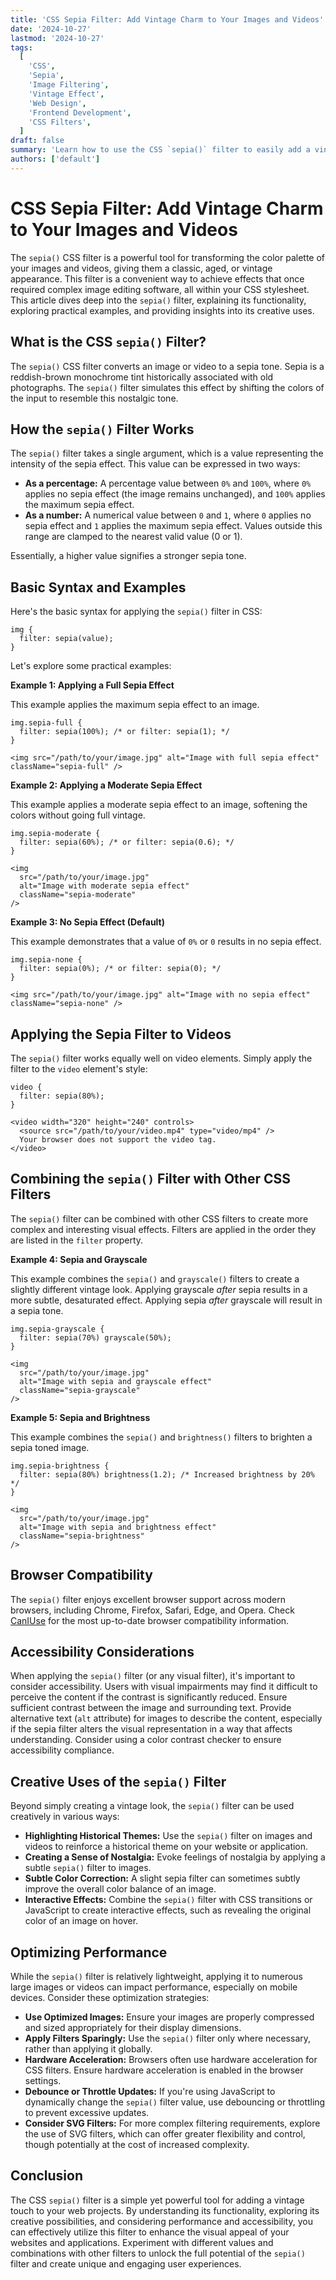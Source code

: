 ```yaml
---
title: 'CSS Sepia Filter: Add Vintage Charm to Your Images and Videos'
date: '2024-10-27'
lastmod: '2024-10-27'
tags:
  [
    'CSS',
    'Sepia',
    'Image Filtering',
    'Vintage Effect',
    'Web Design',
    'Frontend Development',
    'CSS Filters',
  ]
draft: false
summary: 'Learn how to use the CSS `sepia()` filter to easily add a vintage, aged, or antique look to your images and videos. Explore practical examples, browser compatibility, and creative uses of this powerful CSS property.'
authors: ['default']
---
```


# CSS Sepia Filter: Add Vintage Charm to Your Images and Videos

The `sepia()` CSS filter is a powerful tool for transforming the color palette of your images and videos, giving them a classic, aged, or vintage appearance. This filter is a convenient way to achieve effects that once required complex image editing software, all within your CSS stylesheet. This article dives deep into the `sepia()` filter, explaining its functionality, exploring practical examples, and providing insights into its creative uses.

## What is the CSS `sepia()` Filter?

The `sepia()` CSS filter converts an image or video to a sepia tone. Sepia is a reddish-brown monochrome tint historically associated with old photographs. The `sepia()` filter simulates this effect by shifting the colors of the input to resemble this nostalgic tone.

## How the `sepia()` Filter Works

The `sepia()` filter takes a single argument, which is a value representing the intensity of the sepia effect. This value can be expressed in two ways:

- **As a percentage:** A percentage value between `0%` and `100%`, where `0%` applies no sepia effect (the image remains unchanged), and `100%` applies the maximum sepia effect.
- **As a number:** A numerical value between `0` and `1`, where `0` applies no sepia effect and `1` applies the maximum sepia effect. Values outside this range are clamped to the nearest valid value (0 or 1).

Essentially, a higher value signifies a stronger sepia tone.

## Basic Syntax and Examples

Here's the basic syntax for applying the `sepia()` filter in CSS:

```plaintext
img {
  filter: sepia(value);
}
```

Let's explore some practical examples:

**Example 1: Applying a Full Sepia Effect**

This example applies the maximum sepia effect to an image.

```plaintext
img.sepia-full {
  filter: sepia(100%); /* or filter: sepia(1); */
}
```

```plaintext
<img src="/path/to/your/image.jpg" alt="Image with full sepia effect" className="sepia-full" />
```

**Example 2: Applying a Moderate Sepia Effect**

This example applies a moderate sepia effect to an image, softening the colors without going full vintage.

```plaintext
img.sepia-moderate {
  filter: sepia(60%); /* or filter: sepia(0.6); */
}
```

```plaintext
<img
  src="/path/to/your/image.jpg"
  alt="Image with moderate sepia effect"
  className="sepia-moderate"
/>
```

**Example 3: No Sepia Effect (Default)**

This example demonstrates that a value of `0%` or `0` results in no sepia effect.

```plaintext
img.sepia-none {
  filter: sepia(0%); /* or filter: sepia(0); */
}
```

```plaintext
<img src="/path/to/your/image.jpg" alt="Image with no sepia effect" className="sepia-none" />
```

## Applying the Sepia Filter to Videos

The `sepia()` filter works equally well on video elements. Simply apply the filter to the `video` element's style:

```plaintext
video {
  filter: sepia(80%);
}
```

```plaintext
<video width="320" height="240" controls>
  <source src="/path/to/your/video.mp4" type="video/mp4" />
  Your browser does not support the video tag.
</video>
```

## Combining the `sepia()` Filter with Other CSS Filters

The `sepia()` filter can be combined with other CSS filters to create more complex and interesting visual effects. Filters are applied in the order they are listed in the `filter` property.

**Example 4: Sepia and Grayscale**

This example combines the `sepia()` and `grayscale()` filters to create a slightly different vintage look. Applying grayscale _after_ sepia results in a more subtle, desaturated effect. Applying sepia _after_ grayscale will result in a sepia tone.

```plaintext
img.sepia-grayscale {
  filter: sepia(70%) grayscale(50%);
}
```

```plaintext
<img
  src="/path/to/your/image.jpg"
  alt="Image with sepia and grayscale effect"
  className="sepia-grayscale"
/>
```

**Example 5: Sepia and Brightness**

This example combines the `sepia()` and `brightness()` filters to brighten a sepia toned image.

```plaintext
img.sepia-brightness {
  filter: sepia(80%) brightness(1.2); /* Increased brightness by 20% */
}
```

```plaintext
<img
  src="/path/to/your/image.jpg"
  alt="Image with sepia and brightness effect"
  className="sepia-brightness"
/>
```

## Browser Compatibility

The `sepia()` filter enjoys excellent browser support across modern browsers, including Chrome, Firefox, Safari, Edge, and Opera. Check [CanIUse](https://caniuse.com/?search=sepia) for the most up-to-date browser compatibility information.

## Accessibility Considerations

When applying the `sepia()` filter (or any visual filter), it's important to consider accessibility. Users with visual impairments may find it difficult to perceive the content if the contrast is significantly reduced. Ensure sufficient contrast between the image and surrounding text. Provide alternative text (`alt` attribute) for images to describe the content, especially if the sepia filter alters the visual representation in a way that affects understanding. Consider using a color contrast checker to ensure accessibility compliance.

## Creative Uses of the `sepia()` Filter

Beyond simply creating a vintage look, the `sepia()` filter can be used creatively in various ways:

- **Highlighting Historical Themes:** Use the `sepia()` filter on images and videos to reinforce a historical theme on your website or application.
- **Creating a Sense of Nostalgia:** Evoke feelings of nostalgia by applying a subtle `sepia()` filter to images.
- **Subtle Color Correction:** A slight sepia filter can sometimes subtly improve the overall color balance of an image.
- **Interactive Effects:** Combine the `sepia()` filter with CSS transitions or JavaScript to create interactive effects, such as revealing the original color of an image on hover.

## Optimizing Performance

While the `sepia()` filter is relatively lightweight, applying it to numerous large images or videos can impact performance, especially on mobile devices. Consider these optimization strategies:

- **Use Optimized Images:** Ensure your images are properly compressed and sized appropriately for their display dimensions.
- **Apply Filters Sparingly:** Use the `sepia()` filter only where necessary, rather than applying it globally.
- **Hardware Acceleration:** Browsers often use hardware acceleration for CSS filters. Ensure hardware acceleration is enabled in the browser settings.
- **Debounce or Throttle Updates:** If you're using JavaScript to dynamically change the `sepia()` filter value, use debouncing or throttling to prevent excessive updates.
- **Consider SVG Filters:** For more complex filtering requirements, explore the use of SVG filters, which can offer greater flexibility and control, though potentially at the cost of increased complexity.

## Conclusion

The CSS `sepia()` filter is a simple yet powerful tool for adding a vintage touch to your web projects. By understanding its functionality, exploring its creative possibilities, and considering performance and accessibility, you can effectively utilize this filter to enhance the visual appeal of your websites and applications. Experiment with different values and combinations with other filters to unlock the full potential of the `sepia()` filter and create unique and engaging user experiences.
